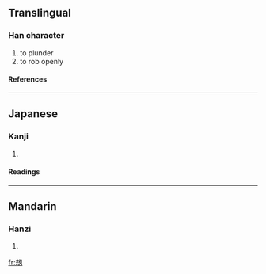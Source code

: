 {{see|劫}}

==Translingual==
===Han character===
{{Han char|rn=18|rad=刀|as=06|sn=8|four=|canj=土戈尸竹戈 (GISHI), 土戈尸大 (GISK)}}
# to plunder
# to rob openly
====References====
{{Han ref|kx=0139.251|dkj=01987|dj=0317.020|hdz=10332.070|uh=523C|ud=21052}}
----
==Japanese==
===Kanji===
{{ja-kanji|grade=|rs=刀06}}
# {{defn|Japanese}}
====Readings====
{{ja-readings|on=[[きょう]] (kyō)|kun=}}
----
==Mandarin==
===Hanzi===
{{cmn-hanzi|pin=[[jié]] ([[jie2]])|wg=chieh<sup>2</sup>}}
# {{defn|Mandarin}}

[[fr:刼]]